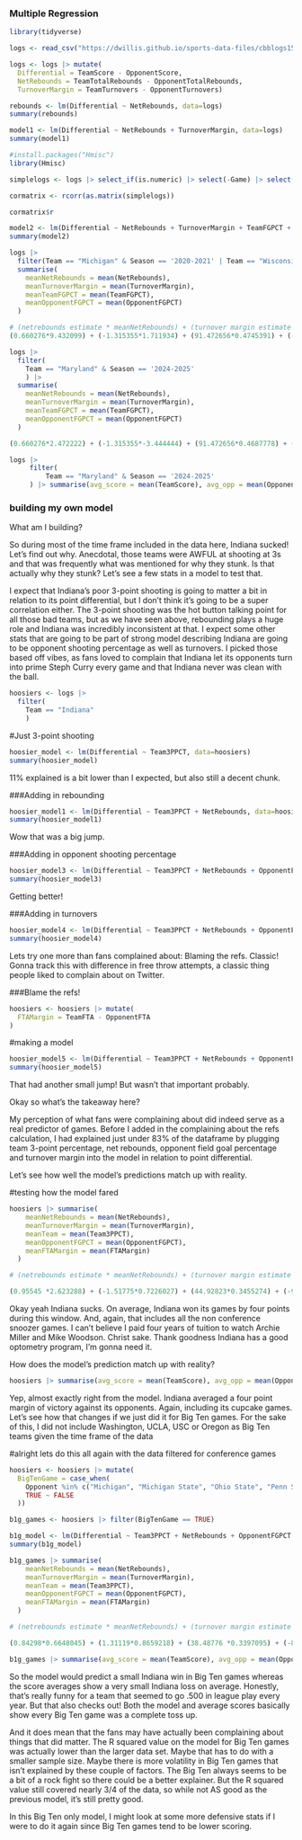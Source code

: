 ### Multiple Regression

```r
library(tidyverse)
```

```r
logs <- read_csv("https://dwillis.github.io/sports-data-files/cbblogs1525.csv")
```

```r
logs <- logs |> mutate(
  Differential = TeamScore - OpponentScore, 
  NetRebounds = TeamTotalRebounds - OpponentTotalRebounds,
  TurnoverMargin = TeamTurnovers - OpponentTurnovers)
```

```r
rebounds <- lm(Differential ~ NetRebounds, data=logs)
summary(rebounds)
```

```r
model1 <- lm(Differential ~ NetRebounds + TurnoverMargin, data=logs)
summary(model1)
```

```r
#install.packages("Hmisc")
library(Hmisc)
```

```r
simplelogs <- logs |> select_if(is.numeric) |> select(-Game) |> select(Differential, NetRebounds, TurnoverMargin, TeamFGPCT, TeamTotalRebounds, OpponentFGPCT, OpponentTotalRebounds)
```

```r
cormatrix <- rcorr(as.matrix(simplelogs))

cormatrix$r
```

```r
model2 <- lm(Differential ~ NetRebounds + TurnoverMargin + TeamFGPCT + OpponentFGPCT, data=logs)
summary(model2)
```

```r
logs |> 
  filter(Team == "Michigan" & Season == '2020-2021' | Team == "Wisconsin" & Season == '2019-2020' | Team == "Michigan State" & Season == '2018-2019' | Team == "Michigan State" & Season == '2017-2018' | Team == 'Illinois' & Season == '2021-2022' | Team == 'Purdue' & Season == '2022-2023' | Team == 'Purdue' & Season == '2023-2024' | Team == "Michigan State" & Season == '2024-2025') |> 
  summarise(
    meanNetRebounds = mean(NetRebounds),
    meanTurnoverMargin = mean(TurnoverMargin),
    meanTeamFGPCT = mean(TeamFGPCT),
    meanOpponentFGPCT = mean(OpponentFGPCT)
  )
```

```r
# (netrebounds estimate * meanNetRebounds) + (turnover margin estimate * meanTurnoverMargin) + (TeamFGPCT estimate * meanTeamFGPCT) + (OpponentFGPCT estimate * meanOpponentFGPCT) + Intercept
(0.660276*9.432099) + (-1.315355*1.711934) + (91.472656*0.4745391) + (-91.705986*0.4000823) + 0.230468
```

```r
logs |> 
  filter(
    Team == "Maryland" & Season == '2024-2025'
    ) |> 
  summarise(
    meanNetRebounds = mean(NetRebounds),
    meanTurnoverMargin = mean(TurnoverMargin),
    meanTeamFGPCT = mean(TeamFGPCT),
    meanOpponentFGPCT = mean(OpponentFGPCT)
  )
```

```r
(0.660276*2.472222) + (-1.315355*-3.444444) + (91.472656*0.4687778) + (-91.705986*0.4150278) + 0.230468
```

```r
logs |> 
     filter(
         Team == "Maryland" & Season == '2024-2025'
     ) |> summarise(avg_score = mean(TeamScore), avg_opp = mean(OpponentScore))
```


### building my own model 

What am I building? 

So during most of the time frame included in the data here, Indiana sucked! Let's find out why. Anecdotal, those teams were AWFUL at shooting at 3s and that was frequently what was mentioned for why they stunk. Is that actually why they stunk? Let's see a few stats in a model to test that. 

I expect that Indiana's poor 3-point shooting is going to matter a bit in relation to its point differential, but I don't think it's going to be a super correlation either. The 3-point shooting was the hot button talking point for all those bad teams, but as we have seen above, rebounding plays a huge role and Indiana was incredibly inconsistent at that. I expect some other stats that are going to be part of strong model describing Indiana are going to be opponent shooting percentage as well as turnovers. I picked those based off vibes, as fans loved to complain that Indiana let its opponents turn into prime Steph Curry every game and that Indiana never was clean with the ball. 

```r
hoosiers <- logs |> 
  filter(
    Team == "Indiana"
    )
```


#Just 3-point shooting
```r
hoosier_model <- lm(Differential ~ Team3PPCT, data=hoosiers)
summary(hoosier_model)
```
11% explained is a bit lower than I expected, but also still a decent chunk. 

###Adding in rebounding
```r
hoosier_model1 <- lm(Differential ~ Team3PPCT + NetRebounds, data=hoosiers)
summary(hoosier_model1)
```
Wow that was a big jump. 

###Adding in opponent shooting percentage

```r
hoosier_model3 <- lm(Differential ~ Team3PPCT + NetRebounds + OpponentFGPCT, data=hoosiers)
summary(hoosier_model3)
```
Getting better! 

###Adding in turnovers
```r
hoosier_model4 <- lm(Differential ~ Team3PPCT + NetRebounds + OpponentFGPCT + TurnoverMargin, data=hoosiers)
summary(hoosier_model4)
```

Lets try one more than fans complained about: Blaming the refs. Classic! Gonna track this with difference in free throw attempts, a classic thing people liked to complain about on Twitter. 

###Blame the refs! 
```r
hoosiers <- hoosiers |> mutate(
  FTAMargin = TeamFTA - OpponentFTA
)

```

#making a model
```r
hoosier_model5 <- lm(Differential ~ Team3PPCT + NetRebounds + OpponentFGPCT + TurnoverMargin + FTAMargin, data=hoosiers)
summary(hoosier_model5)
```
That had another small jump! But wasn't that important probably. 

Okay so what's the takeaway here? 

My perception of what fans were complaining about did indeed serve as a real predictor of games. Before I added in the complaining about the refs calculation, I had explained just under 83% of the dataframe by plugging team 3-point percentage, net rebounds, opponent field goal percentage and turnover margin into the model in relation to point differential. 

Let's see how well the model's predictions match up with reality. 

#testing how the model fared
```r
hoosiers |> summarise(
    meanNetRebounds = mean(NetRebounds),
    meanTurnoverMargin = mean(TurnoverMargin),
    meanTeam = mean(Team3PPCT),
    meanOpponentFGPCT = mean(OpponentFGPCT),
    meanFTAMargin = mean(FTAMargin)
  )
```


```r
# (netrebounds estimate * meanNetRebounds) + (turnover margin estimate * meanTurnoverMargin) + (Team3PPCT estimate * meanTeam3PPCT) + (OpponentFGPCT estimate * meanOpponentFGPCT) (FTAMargin estimate * meanFTAMargin) + Intercept

(0.95545 *2.623288) + (-1.51775*0.7226027) + (44.92823*0.3455274) + (-96.29416*0.4255719	) + (0.12244 * 1.568493) + 28.17976 
```

Okay yeah Indiana sucks. On average, Indiana won its games by four points during this window. And, again, that includes all the non conference snoozer games. I can't believe I paid four years of tuition to watch Archie Miller and Mike Woodson. Christ sake. Thank goodness Indiana has a good optometry program, I'm gonna need it. 

How does the model's prediction match up with reality? 

```r
hoosiers |> summarise(avg_score = mean(TeamScore), avg_opp = mean(OpponentScore))
```
Yep, almost exactly right from the model. Indiana averaged a four point margin of victory against its opponents. Again, including its cupcake games. Let's see how that changes if we just did it for Big Ten games. For the sake of this, I did not include Washington, UCLA, USC or Oregon as Big Ten teams given the time frame of the data

#alright lets do this all again with the data filtered for conference games
```r
hoosiers <- hoosiers |> mutate(
  BigTenGame = case_when(
    Opponent %in% c("Michigan", "Michigan State", "Ohio State", "Penn State", "Rutgers", "Maryland", "Illinois", "Iowa", "Minnesota", "Nebraska", "Northwestern", "Purdue", "Wisconsin") ~ TRUE,
    TRUE ~ FALSE
  ))
```

```r
b1g_games <- hoosiers |> filter(BigTenGame == TRUE)
```

```r
b1g_model <- lm(Differential ~ Team3PPCT + NetRebounds + OpponentFGPCT + TurnoverMargin + FTAMargin, data=b1g_games)
summary(b1g_model)
```

```r
b1g_games |> summarise(
    meanNetRebounds = mean(NetRebounds),
    meanTurnoverMargin = mean(TurnoverMargin),
    meanTeam = mean(Team3PPCT),
    meanOpponentFGPCT = mean(OpponentFGPCT),
    meanFTAMargin = mean(FTAMargin)
  )
```
```r
# (netrebounds estimate * meanNetRebounds) + (turnover margin estimate * meanTurnoverMargin) + (Team3PPCT estimate * meanTeam3PPCT) + (OpponentFGPCT estimate * meanOpponentFGPCT) + (FTAMargin estimate * meanFTAMargin) + Intercept

(0.84298*0.6648045) + (1.31119*0.8659218) + (38.48776 *0.3397095) + (-81.99043*0.4389274) + (0.10734 * -0.4916201) +  23.06049 
```

```r
b1g_games |> summarise(avg_score = mean(TeamScore), avg_opp = mean(OpponentScore))
```

So the model would predict a small Indiana win in Big Ten games whereas the score averages show a very small Indiana loss on average. Honestly, that's really funny for a team that seemed to go .500 in league play every year. But that also checks out! Both the model and average scores basically show every Big Ten game was a complete toss up. 

And it does mean that the fans may have actually been complaining about things that did matter. The R squared value on the model for Big Ten games was actually lower than the larger data set. Maybe that has to do with a smaller sample size. Maybe there is more volatility in Big Ten games that isn't explained by these couple of factors. The Big Ten always seems to be a bit of a rock fight so there could be a better explainer. But the R squared value still covered nearly 3/4 of the data, so while not AS good as the previous model, it's still pretty good. 

In this Big Ten only model, I might look at some more defensive stats if I were to do it again since Big Ten games tend to be lower scoring. 









